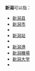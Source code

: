 '''新潟'''可以指：

*[[新潟县|新潟县]]
*[[新潟市|新潟市]]
*{{link-ja|新潟都市圈|新潟都市圏}}
*[[新潟站|新潟站]]
*{{link-ja|新潟停車區|新潟パーキングエリア|新潟PA}}
*[[新潟港|新潟港]]
*[[新潟機場|新潟機場]]
*[[新潟大学|新潟大学]]
*{{link-ja|小行星19509|新潟 (小惑星)|小行星「新潟」}}

{{disambig|X|Cat=二字地名消歧义}}